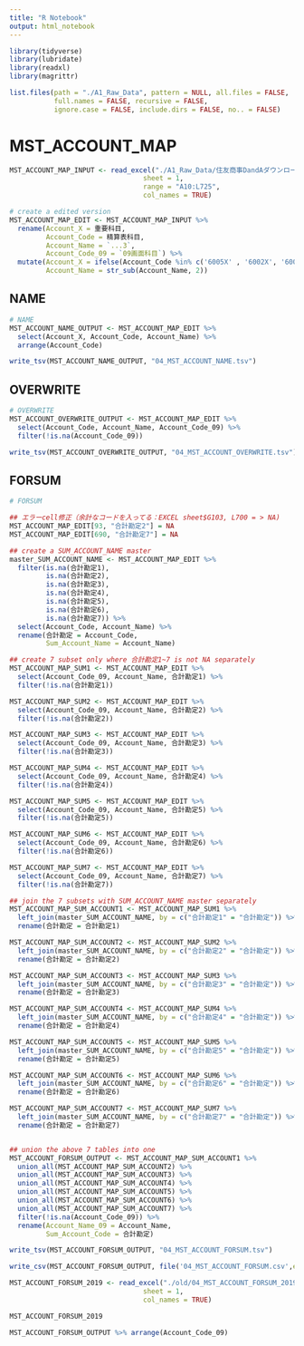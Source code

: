 ---
title: "R Notebook"
output: html_notebook
---

```{r}
library(tidyverse)
library(lubridate)
library(readxl)
library(magrittr)
```

```{r}
list.files(path = "./A1_Raw_Data", pattern = NULL, all.files = FALSE,
           full.names = FALSE, recursive = FALSE,
           ignore.case = FALSE, include.dirs = FALSE, no.. = FALSE)
```

# MST_ACCOUNT_MAP
```{r}
MST_ACCOUNT_MAP_INPUT <- read_excel("./A1_Raw_Data/住友商事DandAダウンロード科目.xlsx", 
                                 sheet = 1, 
                                 range = "A10:L725",
                                 col_names = TRUE)

# create a edited version
MST_ACCOUNT_MAP_EDIT <- MST_ACCOUNT_MAP_INPUT %>% 
  rename(Account_X = 重要科目,
         Account_Code = 精算表科目,
         Account_Name = `...3`, 
         Account_Code_09 = `09画面科目`) %>%
  mutate(Account_X = ifelse(Account_Code %in% c('6005X' , '6002X', '6003X'), "X", Account_X),
         Account_Name = str_sub(Account_Name, 2))
```


## NAME
```{r}
# NAME
MST_ACCOUNT_NAME_OUTPUT <- MST_ACCOUNT_MAP_EDIT %>%  
  select(Account_X, Account_Code, Account_Name) %>% 
  arrange(Account_Code)

write_tsv(MST_ACCOUNT_NAME_OUTPUT, "04_MST_ACCOUNT_NAME.tsv")
```


## OVERWRITE
```{r}
# OVERWRITE
MST_ACCOUNT_OVERWRITE_OUTPUT <- MST_ACCOUNT_MAP_EDIT %>%
  select(Account_Code, Account_Name, Account_Code_09) %>% 
  filter(!is.na(Account_Code_09))

write_tsv(MST_ACCOUNT_OVERWRITE_OUTPUT, "04_MST_ACCOUNT_OVERWRITE.tsv")
```


## FORSUM
```{r}
# FORSUM

## エラーcell修正（余計なコードを入ってる：EXCEL sheet$G103, L700 = > NA)
MST_ACCOUNT_MAP_EDIT[93, "合計勘定2"] = NA
MST_ACCOUNT_MAP_EDIT[690, "合計勘定7"] = NA

## create a SUM_ACCOUNT_NAME master
master_SUM_ACCOUNT_NAME <- MST_ACCOUNT_MAP_EDIT %>% 
  filter(is.na(合計勘定1), 
         is.na(合計勘定2),
         is.na(合計勘定3),
         is.na(合計勘定4),
         is.na(合計勘定5),
         is.na(合計勘定6),
         is.na(合計勘定7)) %>% 
  select(Account_Code, Account_Name) %>% 
  rename(合計勘定 = Account_Code,
         Sum_Account_Name = Account_Name)
```


```{r}
## create 7 subset only where 合計勘定1~7 is not NA separately
MST_ACCOUNT_MAP_SUM1 <- MST_ACCOUNT_MAP_EDIT %>% 
  select(Account_Code_09, Account_Name, 合計勘定1) %>% 
  filter(!is.na(合計勘定1))

MST_ACCOUNT_MAP_SUM2 <- MST_ACCOUNT_MAP_EDIT %>% 
  select(Account_Code_09, Account_Name, 合計勘定2) %>% 
  filter(!is.na(合計勘定2))

MST_ACCOUNT_MAP_SUM3 <- MST_ACCOUNT_MAP_EDIT %>% 
  select(Account_Code_09, Account_Name, 合計勘定3) %>% 
  filter(!is.na(合計勘定3))

MST_ACCOUNT_MAP_SUM4 <- MST_ACCOUNT_MAP_EDIT %>% 
  select(Account_Code_09, Account_Name, 合計勘定4) %>% 
  filter(!is.na(合計勘定4))

MST_ACCOUNT_MAP_SUM5 <- MST_ACCOUNT_MAP_EDIT %>% 
  select(Account_Code_09, Account_Name, 合計勘定5) %>% 
  filter(!is.na(合計勘定5))

MST_ACCOUNT_MAP_SUM6 <- MST_ACCOUNT_MAP_EDIT %>% 
  select(Account_Code_09, Account_Name, 合計勘定6) %>% 
  filter(!is.na(合計勘定6))

MST_ACCOUNT_MAP_SUM7 <- MST_ACCOUNT_MAP_EDIT %>% 
  select(Account_Code_09, Account_Name, 合計勘定7) %>% 
  filter(!is.na(合計勘定7))
```


```{r}
## join the 7 subsets with SUM_ACCOUNT_NAME master separately
MST_ACCOUNT_MAP_SUM_ACCOUNT1 <- MST_ACCOUNT_MAP_SUM1 %>% 
  left_join(master_SUM_ACCOUNT_NAME, by = c("合計勘定1" = "合計勘定")) %>% 
  rename(合計勘定 = 合計勘定1)

MST_ACCOUNT_MAP_SUM_ACCOUNT2 <- MST_ACCOUNT_MAP_SUM2 %>% 
  left_join(master_SUM_ACCOUNT_NAME, by = c("合計勘定2" = "合計勘定")) %>% 
  rename(合計勘定 = 合計勘定2)

MST_ACCOUNT_MAP_SUM_ACCOUNT3 <- MST_ACCOUNT_MAP_SUM3 %>% 
  left_join(master_SUM_ACCOUNT_NAME, by = c("合計勘定3" = "合計勘定")) %>% 
  rename(合計勘定 = 合計勘定3)

MST_ACCOUNT_MAP_SUM_ACCOUNT4 <- MST_ACCOUNT_MAP_SUM4 %>% 
  left_join(master_SUM_ACCOUNT_NAME, by = c("合計勘定4" = "合計勘定")) %>% 
  rename(合計勘定 = 合計勘定4)

MST_ACCOUNT_MAP_SUM_ACCOUNT5 <- MST_ACCOUNT_MAP_SUM5 %>% 
  left_join(master_SUM_ACCOUNT_NAME, by = c("合計勘定5" = "合計勘定")) %>% 
  rename(合計勘定 = 合計勘定5)

MST_ACCOUNT_MAP_SUM_ACCOUNT6 <- MST_ACCOUNT_MAP_SUM6 %>% 
  left_join(master_SUM_ACCOUNT_NAME, by = c("合計勘定6" = "合計勘定")) %>% 
  rename(合計勘定 = 合計勘定6)

MST_ACCOUNT_MAP_SUM_ACCOUNT7 <- MST_ACCOUNT_MAP_SUM7 %>% 
  left_join(master_SUM_ACCOUNT_NAME, by = c("合計勘定7" = "合計勘定")) %>% 
  rename(合計勘定 = 合計勘定7)


## union the above 7 tables into one
MST_ACCOUNT_FORSUM_OUTPUT <- MST_ACCOUNT_MAP_SUM_ACCOUNT1 %>% 
  union_all(MST_ACCOUNT_MAP_SUM_ACCOUNT2) %>% 
  union_all(MST_ACCOUNT_MAP_SUM_ACCOUNT3) %>% 
  union_all(MST_ACCOUNT_MAP_SUM_ACCOUNT4) %>% 
  union_all(MST_ACCOUNT_MAP_SUM_ACCOUNT5) %>% 
  union_all(MST_ACCOUNT_MAP_SUM_ACCOUNT6) %>% 
  union_all(MST_ACCOUNT_MAP_SUM_ACCOUNT7) %>% 
  filter(!is.na(Account_Code_09)) %>% 
  rename(Account_Name_09 = Account_Name,
         Sum_Account_Code = 合計勘定)

write_tsv(MST_ACCOUNT_FORSUM_OUTPUT, "04_MST_ACCOUNT_FORSUM.tsv")
```


<!-- ====================test===================== -->
```{r}
write_csv(MST_ACCOUNT_FORSUM_OUTPUT, file('04_MST_ACCOUNT_FORSUM.csv',encoding="UTF-8"))
```

```{r}
MST_ACCOUNT_FORSUM_2019 <- read_excel("./old/04_MST_ACCOUNT_FORSUM_2019.xlsx", 
                                 sheet = 1, 
                                 col_names = TRUE)

```

```{r}
MST_ACCOUNT_FORSUM_2019

MST_ACCOUNT_FORSUM_OUTPUT %>% arrange(Account_Code_09)
```








